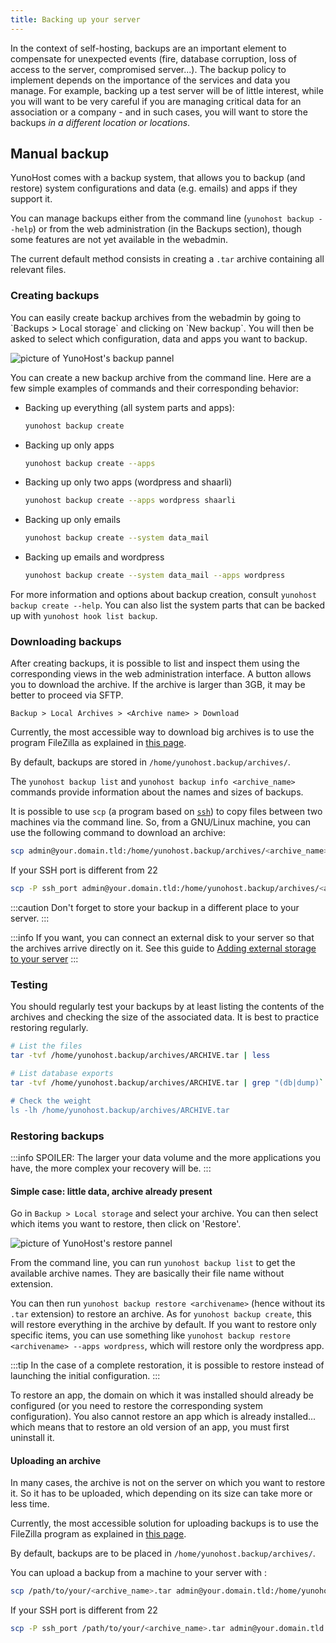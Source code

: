 ```yaml
---
title: Backing up your server
---
```




In the context of self-hosting, backups are an important element to compensate for unexpected events (fire, database corruption, loss of access to the server, compromised server...). The backup policy to implement depends on the importance of the services and data you manage. For example, backing up a test server will be of little interest, while you will want to be very careful if you are managing critical data for an association or a company - and in such cases, you will want to store the backups *in a different location or locations*.

## Manual backup

YunoHost comes with a backup system, that allows you to backup (and restore) system configurations and data (e.g. emails) and apps if they support it.

You can manage backups either from the command line (`yunohost backup --help`) or from the web administration (in the Backups section), though some features are not yet available in the webadmin.

The current default method consists in creating a `.tar` archive containing all relevant files.

### Creating backups

<Tabs groupId="admin-commands">
  <TabItem value="web" label="From the web interface">
You can easily create backup archives from the webadmin by going to `Backups > Local storage` and clicking on `New backup`. You will then be asked to select which configuration, data and apps you want to backup.

![picture of YunoHost's backup pannel](/img/backup.png)

  </TabItem>
  <TabItem value="cli" label="From the command line">

You can create a new backup archive from the command line. Here are a few simple examples of commands and their corresponding behavior:

- Backing up everything (all system parts and apps):

  ```bash
  yunohost backup create
  ```

- Backing up only apps

  ```bash
  yunohost backup create --apps
  ```

- Backing up only two apps (wordpress and shaarli)

  ```bash
  yunohost backup create --apps wordpress shaarli
  ```

- Backing up only emails

  ```bash
  yunohost backup create --system data_mail
  ```

- Backing up emails and wordpress

  ```bash
  yunohost backup create --system data_mail --apps wordpress
  ```

For more information and options about backup creation, consult `yunohost backup create --help`. You can also list the system parts that can be backed up with `yunohost hook list backup`.

  </TabItem>
</Tabs>

### Downloading backups

<Tabs groupId="admin-commands">
  <TabItem value="web" label="From the web interface">

After creating backups, it is possible to list and inspect them using the corresponding views in the web administration interface. A button allows you to download the archive. If the archive is larger than 3GB, it may be better to proceed via SFTP.

`Backup > Local Archives > <Archive name> > Download`

  </TabItem>
  <TabItem value="sftp" label="With a SFTP client">

Currently, the most accessible way to download big archives is to use the program FileZilla as explained in [this page](/filezilla).

By default, backups are stored in `/home/yunohost.backup/archives/`.

  </TabItem>
  <TabItem value="cli" label="From the command line">

The `yunohost backup list` and `yunohost backup info <archive_name>` commands provide information about the names and sizes of backups.

It is possible to use `scp` (a program based on [`ssh`](/ssh)) to copy files between two machines via the command line. So, from a GNU/Linux machine, you can use the following command to download an archive:

```bash
scp admin@your.domain.tld:/home/yunohost.backup/archives/<archive_name>.tar ./
```

If your SSH port is different from 22

```bash
scp -P ssh_port admin@your.domain.tld:/home/yunohost.backup/archives/<archive_name>.tar ./
```

  </TabItem>
</Tabs>


:::caution
Don't forget to store your backup in a different place to your server.
:::

:::info
If you want, you can connect an external disk to your server so that the archives arrive directly on it. See this guide to [Adding external storage to your server](/external_storage)
:::

### Testing

You should regularly test your backups by at least listing the contents of the archives and checking the size of the associated data. It is best to practice restoring regularly.

```bash
# List the files
tar -tvf /home/yunohost.backup/archives/ARCHIVE.tar | less

# List database exports
tar -tvf /home/yunohost.backup/archives/ARCHIVE.tar | grep "(db|dump)`.sql"

# Check the weight
ls -lh /home/yunohost.backup/archives/ARCHIVE.tar
```

### Restoring backups

:::info
SPOILER: The larger your data volume and the more applications you have, the more complex your recovery will be.
:::

#### Simple case: little data, archive already present

<Tabs groupId="admin-commands">
  <TabItem value="web" label="From the web interface">

Go in `Backup > Local storage` and select your archive. You can then select which items you want to restore, then click on 'Restore'.

![picture of YunoHost's restore pannel](/img/restore.png)

  </TabItem>
  <TabItem value="cli" label="From the command line">

From the command line, you can run `yunohost backup list` to get the available archive names. They are basically their file name without extension.

You can then run `yunohost backup restore <archivename>` (hence without its `.tar` extension) to restore an archive. As for `yunohost backup create`, this will restore everything in the archive by default. If you want to restore only specific items, you can use something like `yunohost backup restore <archivename> --apps wordpress`, which will restore only the wordpress app.

:::tip
In the case of a complete restoration, it is possible to restore instead of launching the initial configuration.
:::

  </TabItem>
</Tabs>

To restore an app, the domain on which it was installed should already be configured (or you need to restore the corresponding system configuration). You also cannot restore an app which is already installed... which means that to restore an old version of an app, you must first uninstall it.

#### Uploading an archive

In many cases, the archive is not on the server on which you want to restore it. So it has to be uploaded, which depending on its size can take more or less time.

<Tabs groupId="admin-commands">
  <TabItem value="sftp" label="With a SFTP client">

Currently, the most accessible solution for uploading backups is to use the FileZilla program as explained in [this page](/filezilla).

By default, backups are to be placed in `/home/yunohost.backup/archives/`.

  </TabItem>
  <TabItem value="cli" label="From the command line">

You can upload a backup from a machine to your server with :

```bash
scp /path/to/your/<archive_name>.tar admin@your.domain.tld:/home/yunohost.backup/archives/
```

If your SSH port is different from 22

```bash
scp -P ssh_port /path/to/your/<archive_name>.tar admin@your.domain.tld:/home/yunohost.backup/archives/
```

  </TabItem>
</Tabs>
